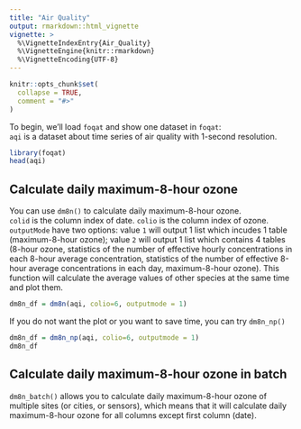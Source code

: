 ---
title: "Air Quality"
output: rmarkdown::html_vignette
vignette: >
  %\VignetteIndexEntry{Air_Quality}
  %\VignetteEngine{knitr::rmarkdown}
  %\VignetteEncoding{UTF-8}
---

```{r, include = FALSE}
knitr::opts_chunk$set(
  collapse = TRUE,
  comment = "#>"
)
```

To begin, we’ll load `foqat` and show one dataset in `foqat`:   
`aqi` is a dataset about time series of air quality with 1-second resolution.  

```{r setup}
library(foqat)
head(aqi)
```

## Calculate daily maximum-8-hour ozone 

You can use `dm8n()` to calculate daily maximum-8-hour ozone.  
`colid` is the column index of date.
`colio` is the column index of ozone.
`outputMode` have two options: value `1` will output 1 list which incudes
1 table (maximum-8-hour ozone); value `2` will output 
1 list which contains 4 tables (8-hour ozone, 
statistics of the number of effective hourly 
concentrations in each 8-hour average concentration, 
statistics of the number of effective 8-hour average
concentrations in each day, maximum-8-hour ozone).
This function will calculate the average values of other species at the same time and plot them.  

```{r, eval = FALSE}
dm8n_df = dm8n(aqi, colio=6, outputmode = 1)
```

If you do not want the plot or you want to save time, you can try `dm8n_np()`

```{r}
dm8n_df = dm8n_np(aqi, colio=6, outputmode = 1)
dm8n_df
```

## Calculate daily maximum-8-hour ozone in batch

`dm8n_batch()` allows you to calculate daily maximum-8-hour ozone of multiple sites (or cities, or sensors), which means that it will calculate daily maximum-8-hour ozone for all columns except first column (date).

